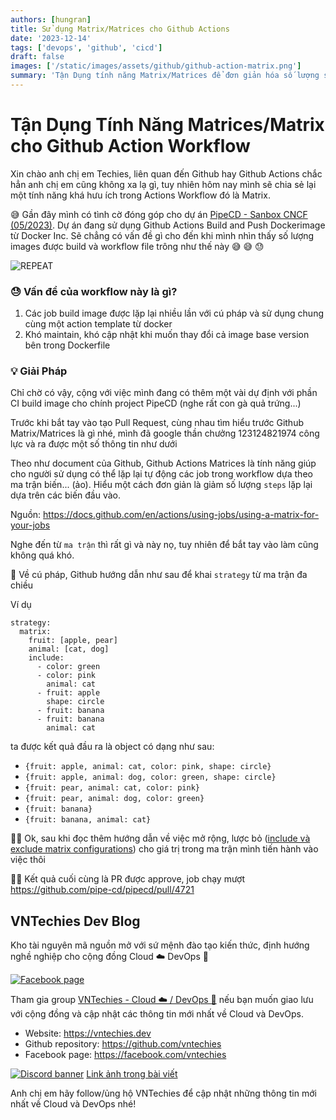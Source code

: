 ```yaml
---
authors: [hungran]
title: Sử dụng Matrix/Matrices cho Github Actions
date: '2023-12-14'
tags: ['devops', 'github', 'cicd']
draft: false
images: ['/static/images/assets/github/github-action-matrix.png']
summary: 'Tận Dụng tính năng Matrix/Matrices để đơn giản hóa số lượng steps, jobs cần thực hiện lặp lại trong luồng CI/CD ở Github Actions'
---
```


# Tận Dụng Tính Năng Matrices/Matrix cho Github Action Workflow

Xin chào anh chị em Techies, liên quan đến Github hay Github Actions chắc hẳn anh chị em cũng không xa lạ gì, tuy nhiên hôm nay mình sẽ chia sẻ lại một tính năng khá hưu ích trong Actions Workflow đó là Matrix.

😅 Gần đây mình có tình cờ đóng góp cho dự án [PipeCD - Sanbox CNCF (05/2023)](https://www.cncf.io/projects/pipecd/). Dự án đang sử dụng Github Actions Build and Push Dockerimage từ Docker Inc.
Sẽ chẳng có vấn đề gì cho đến khi mình nhìn thấy số lượng images được build và workflow file trông như thế này 😅 😅 😓

![REPEAT](/static/images/assets/github/REPEAT.png)

### 😓 Vấn đề của workflow này là gì?

1. Các job build image được lặp lại nhiều lần với cú pháp và sử dụng chung cùng một action template từ docker
2. Khó maintain, khó cập nhật khi muốn thay đổi cả image base version bên trong Dockerfile

### 💡 Giải Pháp

Chỉ chờ có vậy, cộng với việc mình đang có thêm một vài dự định với phần CI build image cho chính project PipeCD (nghe rất con gà quả trứng...)

Trước khi bắt tay vào tạo Pull Request, cùng nhau tìm hiểu trước Github Matrix/Matrices là gì nhé, mình đã google thần chưởng 123124821974 công lực và ra được một số thông tin như dưới

Theo như document của Github, Github Actions Matrices là tính năng giúp cho người sử dụng có thể lặp lại tự động các job trong workflow dựa theo ma trận biến... (ảo).
Hiểu một cách đơn giản là giảm số lượng `steps` lặp lại dựa trên các biến đầu vào.

Nguồn: https://docs.github.com/en/actions/using-jobs/using-a-matrix-for-your-jobs

Nghe đến từ `ma trận` thì rất gì và này nọ, tuy nhiên để bắt tay vào làm cũng không quá khó.

📖 Về cú pháp, Github hướng dẫn như sau để khai `strategy` từ ma trận đa chiều

Ví dụ

```
strategy:
  matrix:
    fruit: [apple, pear]
    animal: [cat, dog]
    include:
      - color: green
      - color: pink
        animal: cat
      - fruit: apple
        shape: circle
      - fruit: banana
      - fruit: banana
        animal: cat
```

ta được kết quả đầu ra là object có dạng như sau:

- `{fruit: apple, animal: cat, color: pink, shape: circle}`
- `{fruit: apple, animal: dog, color: green, shape: circle}`
- `{fruit: pear, animal: cat, color: pink}`
- `{fruit: pear, animal: dog, color: green}`
- `{fruit: banana}`
- `{fruit: banana, animal: cat}`

👩‍🔬 Ok, sau khi đọc thêm hướng dẫn về việc mở rộng, lược bỏ ([include và exclude matrix configurations](https://docs.github.com/en/actions/using-jobs/using-a-matrix-for-your-jobs#expanding-or-adding-matrix-configurations)) cho giá trị trong ma trận mình tiến hành vào việc thôi

👨‍💻 Kết quả cuối cùng là PR được approve, job chạy mượt https://github.com/pipe-cd/pipecd/pull/4721

## VNTechies Dev Blog

Kho tài nguyên mã nguồn mở với sứ mệnh đào tạo kiến thức, định hướng nghề nghiệp cho cộng đồng Cloud ☁️ DevOps 🚀

[![Facebook page](https://i.imgur.com/YxfhUTS.png)](https://www.facebook.com/vntechies)

Tham gia group [VNTechies - Cloud ☁️ / DevOps 🚀](https://www.facebook.com/groups/acevntechies) nếu bạn muốn giao lưu với cộng đồng và cập nhật các thông tin mới nhất về Cloud và DevOps.

- Website: https://vntechies.dev
- Github repository: https://github.com/vntechies
- Facebook page: https://facebook.com/vntechies

[![Discord banner](https://images.viblo.asia/c8c4a473-c08d-45a3-be57-821781c1c256.png)](https://discord.com/invite/k2uDgd7NZ4)
[Link ảnh trong bài viết](https://collider.com/the-matrix-green-codes-explained/)

Anh chị em hãy follow/ủng hộ VNTechies để cập nhật những thông tin mới nhất về Cloud và DevOps nhé!
